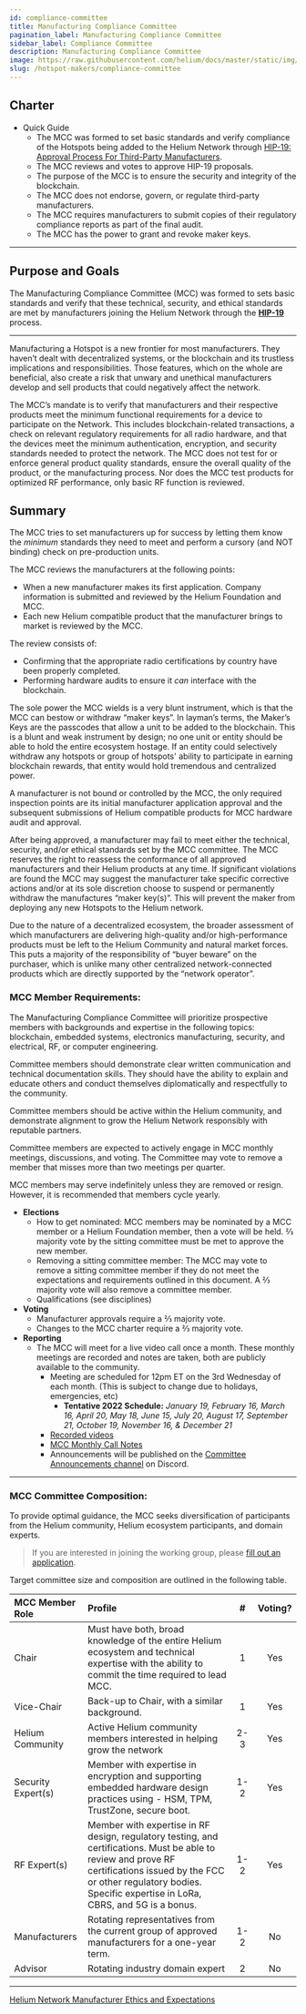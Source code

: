 ```yaml
---
id: compliance-committee
title: Manufacturing Compliance Committee
pagination_label: Manufacturing Compliance Committee
sidebar_label: Compliance Committee
description: Manufacturing Compliance Committee
image: https://raw.githubusercontent.com/helium/docs/master/static/img/link-image.png
slug: /hotspot-makers/compliance-committee
---
```



## Charter

- Quick Guide
  - The MCC was formed to set basic standards and verify compliance of the Hotspots being added to
    the Helium Network through
    [HIP-19: Approval Process For Third-Party Manufacturers](https://github.com/helium/HIP/blob/master/0019-third-party-manufacturers.md).
  - The MCC reviews and votes to approve HIP-19 proposals.
  - The purpose of the MCC is to ensure the security and integrity of the blockchain.
  - The MCC does not endorse, govern, or regulate third-party manufacturers.
  - The MCC requires manufacturers to submit copies of their regulatory compliance reports as part
    of the final audit.
  - The MCC has the power to grant and revoke maker keys.

---

## Purpose and Goals

The Manufacturing Compliance Committee (MCC) was formed to sets basic standards and verify that
these technical, security, and ethical standards are met by manufacturers joining the Helium Network
through the **[HIP-19](https://github.com/helium/HIP/blob/main/0019-third-party-manufacturers.md)**
process.

---

Manufacturing a Hotspot is a new frontier for most manufacturers. They haven’t dealt with
decentralized systems, or the blockchain and its trustless implications and responsibilities. Those
features, which on the whole are beneficial, also create a risk that unwary and unethical
manufacturers develop and sell products that could negatively affect the network.

The MCC’s mandate is to verify that manufacturers and their respective products meet the minimum
functional requirements for a device to participate on the Network. This includes blockchain-related
transactions, a check on relevant regulatory requirements for all radio hardware, and that the
devices meet the minimum authentication, encryption, and security standards needed to protect the
network. The MCC does not test for or enforce general product quality standards, ensure the overall
quality of the product, or the manufacturing process. Nor does the MCC test products for optimized
RF performance, only basic RF function is reviewed.

## Summary

The MCC tries to set manufacturers up for success by letting them know the _minimum_ standards they
need to meet and perform a cursory (and NOT binding) check on pre-production units.

The MCC reviews the manufacturers at the following points:

- When a new manufacturer makes its first application. Company information is submitted and reviewed
  by the Helium Foundation and MCC.
- Each new Helium compatible product that the manufacturer brings to market is reviewed by the MCC.

The review consists of:

- Confirming that the appropriate radio certifications by country have been properly completed.
- Performing hardware audits to ensure it _can_ interface with the blockchain.

The sole power the MCC wields is a very blunt instrument, which is that the MCC can bestow or
withdraw “maker keys”. In layman’s terms, the Maker’s Keys are the passcodes that allow a unit to be
added to the blockchain. This is a blunt and weak instrument by design; no one unit or entity should
be able to hold the entire ecosystem hostage. If an entity could selectively withdraw any hotspots
or group of hotspots' ability to participate in earning blockchain rewards, that entity would hold
tremendous and centralized power.

A manufacturer is not bound or controlled by the MCC, the only required inspection points are its
initial manufacturer application approval and the subsequent submissions of Helium compatible
products for MCC hardware audit and approval.

After being approved, a manufacturer may fail to meet either the technical, security, and/or ethical
standards set by the MCC committee. The MCC reserves the right to reassess the conformance of all
approved manufacturers and their Helium products at any time. If significant violations are found
the MCC may suggest the manufacturer take specific corrective actions and/or at its sole discretion
choose to suspend or permanently withdraw the manufactures “maker key(s)”. This will prevent the
maker from deploying any new Hotspots to the Helium network.

Due to the nature of a decentralized ecosystem, the broader assessment of which manufacturers are
delivering high-quality and/or high-performance products must be left to the Helium Community and
natural market forces. This puts a majority of the responsibility of “buyer beware” on the
purchaser, which is unlike many other centralized network-connected products which are directly
supported by the “network operator”.

### **MCC Member Requirements:**

The Manufacturing Compliance Committee will prioritize prospective members with backgrounds and
expertise in the following topics: blockchain, embedded systems, electronics manufacturing,
security, and electrical, RF, or computer engineering.

Committee members should demonstrate clear written communication and technical documentation skills.
They should have the ability to explain and educate others and conduct themselves diplomatically and
respectfully to the community.

Committee members should be active within the Helium community, and demonstrate alignment to grow
the Helium Network responsibly with reputable partners.

Committee members are expected to actively engage in MCC monthly meetings, discussions, and voting.
The Committee may vote to remove a member that misses more than two meetings per quarter.

MCC members may serve indefinitely unless they are removed or resign. However, it is recommended
that members cycle yearly.

- **Elections**
  - How to get nominated: MCC members may be nominated by a MCC member or a Helium Foundation
    member, then a vote will be held. ⅔ majority vote by the sitting committee must be met to
    approve the new member.
  - Removing a sitting committee member: The MCC may vote to remove a sitting committee member if
    they do not meet the expectations and requirements outlined in this document. A ⅔ majority vote
    will also remove a committee member.
  - Qualifications (see disciplines)
- **Voting**
  - Manufacturer approvals require a ⅔ majority vote.
  - Changes to the MCC charter require a ⅔ majority vote.
- **Reporting**
  - The MCC will meet for a live video call once a month. These monthly meetings are recorded and
    notes are taken, both are publicly available to the community.
    - Meeting are scheduled for 12pm ET on the 3rd Wednesday of each month. (This is subject to
      change due to holidays, emergencies, etc)
      - **Tentative 2022 Schedule:** _January 19, February 16, March 16, April 20, May 18, June 15,
        July 20, August 17, September 21, October 19, November 16, & December 21_
    - [Recorded videos](https://vimeo.com/showcase/9127637)
    - [MCC Monthly Call Notes](https://docs.google.com/document/d/1CtJK8Podx8hdWNJ8HCRImBfSwJVt1jZ10Eabeh2s-yA/edit?usp=sharing)
    - Announcements will be published on the
      [Committee Announcements channel](https://discord.com/channels/404106811252408320/921085505028890674)
      on Discord.

---

### **MCC Committee Composition:**

To provide optimal guidance, the MCC seeks diversification of participants from the Helium
community, Helium ecosystem participants, and domain experts.

> If you are interested in joining the working group, please
> [fill out an application](https://forms.gle/5gEf7MLniDMgkwPq8).

Target committee size and composition are outlined in the following table.

| MCC Member Role    | Profile                                                                                                                                                                                                                           |  #  | Voting? |
| :----------------- | :-------------------------------------------------------------------------------------------------------------------------------------------------------------------------------------------------------------------------------- | :-: | :-----: |
| Chair              | Must have both, broad knowledge of the entire Helium ecosystem and technical expertise with the ability to commit the time required to lead MCC.                                                                                  |  1  |   Yes   |
| Vice-Chair         | Back-up to Chair, with a similar background.                                                                                                                                                                                      |  1  |   Yes   |
| Helium Community   | Active Helium community members interested in helping grow the network                                                                                                                                                            | 2-3 |   Yes   |
| Security Expert(s) | Member with expertise in encryption and supporting embedded hardware design practices using - HSM, TPM, TrustZone, secure boot.                                                                                                   | 1-2 |   Yes   |
| RF Expert(s)       | Member with expertise in RF design, regulatory testing, and certifications. Must be able to review and prove RF certifications issued by the FCC or other regulatory bodies. Specific expertise in LoRa, CBRS, and 5G is a bonus. | 1-2 |   Yes   |
| Manufacturers      | Rotating representatives from the current group of approved manufacturers for a one-year term.                                                                                                                                    | 1-2 |   No    |
| Advisor            | Rotating industry domain expert                                                                                                                                                                                                   |  2  |   No    |

---

[Helium Network Manufacturer Ethics and Expectations](hotspot-makers/maker-ethics)
